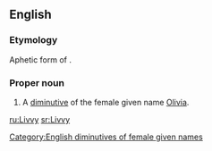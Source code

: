 ==English==

===Etymology===
Aphetic form of {{m|en|Olivia}} {{suffix|en||y}}.

===Proper noun===
{{en-proper noun}}

# A [[diminutive]] of the female given name [[Olivia]].

[[Category:English diminutives of female given names]]

[[ru:Livvy]]
[[sr:Livvy]]